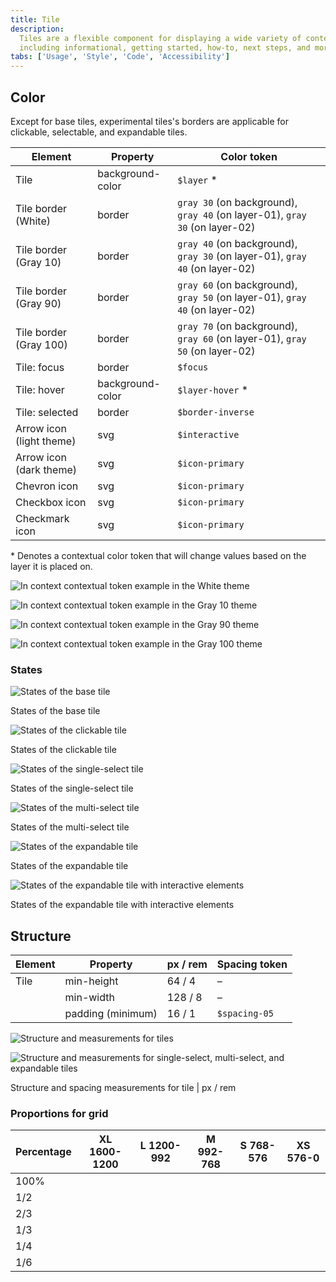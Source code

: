 ```yaml
---
title: Tile
description:
  Tiles are a flexible component for displaying a wide variety of content,
  including informational, getting started, how-to, next steps, and more.
tabs: ['Usage', 'Style', 'Code', 'Accessibility']
---
```



## Color

<InlineNotification>

Except for base tiles, experimental tiles's borders are applicable for
clickable, selectable, and expandable tiles.

</InlineNotification>

| Element                  | Property         | Color token                                                                 |
| ------------------------ | ---------------- | --------------------------------------------------------------------------- |
| Tile                     | background-color | `$layer` \*                                                                 |
| Tile border (White)      | border           | `gray 30` (on background), `gray 40` (on layer-01), `gray 30` (on layer-02) |
| Tile border (Gray 10)    | border           | `gray 40` (on background), `gray 30` (on layer-01), `gray 40` (on layer-02) |
| Tile border (Gray 90)    | border           | `gray 60` (on background), `gray 50` (on layer-01), `gray 40` (on layer-02) |
| Tile border (Gray 100)   | border           | `gray 70` (on background), `gray 60` (on layer-01), `gray 50` (on layer-02) |
| Tile: focus              | border           | `$focus`                                                                    |
| Tile: hover              | background-color | `$layer-hover` \*                                                           |
| Tile: selected           | border           | `$border-inverse`                                                           |
| Arrow icon (light theme) | svg              | `$interactive`                                                              |
| Arrow icon (dark theme)  | svg              | `$icon-primary`                                                             |
| Chevron icon             | svg              | `$icon-primary`                                                             |
| Checkbox icon            | svg              | `$icon-primary`                                                             |
| Checkmark icon           | svg              | `$icon-primary`                                                             |

<Caption>
  * Denotes a contextual color token that will change values based on the layer
  it is placed on.
</Caption>

<Row>
<Column colLg={12}>

<Tabs>

<Tab label="White">

![In context contextual token example in the White theme](images/tile-style-1.png)

</Tab>

<Tab label="Gray 10">

![In context contextual token example in the Gray 10 theme](images/tile-style-2.png)

</Tab>

<Tab label="Gray 90">

![In context contextual token example in the Gray 90 theme](images/tile-style-3.png)

</Tab>

<Tab label="Gray 100">

![In context contextual token example in the Gray 100 theme](images/tile-style-4.png)

</Tab>

</Tabs>

</Column>
</Row>

### States

<Row>
<Column colLg={8}>

![States of the base tile](images/tile-style-5.png)

</Column>
</Row>
<Caption>States of the base tile</Caption>

<Row>
<Column colLg={8}>

![States of the clickable tile](images/tile-style-6.png)

</Column>
</Row>
<Caption>States of the clickable tile</Caption>

<Row>
<Column colLg={12}>

![States of the single-select tile](images/tile-style-7.png)

</Column>
</Row>
<Caption>States of the single-select tile</Caption>

<Row>
<Column colLg={12}>

![States of the multi-select tile](images/tile-style-8.png)

</Column>
</Row>

<Row>
<Column colLg={12}>
<Caption>States of the multi-select tile</Caption>

![States of the expandable tile](images/tile-style-9.png)

</Column>
</Row>
<Caption>States of the expandable tile</Caption>

<Row>
<Column colLg={12}>

![States of the expandable tile with interactive elements](images/tile-style-10.png)

</Column>
</Row>
<Caption>States of the expandable tile with interactive elements</Caption>

## Structure

| Element | Property          | px / rem | Spacing token |
| ------- | ----------------- | -------- | ------------- |
| Tile    | min-height        | 64 / 4   | –             |
|         | min-width         | 128 / 8  | –             |
|         | padding (minimum) | 16 / 1   | `$spacing-05` |

<Row>
<Column colLg={12}>

![Structure and measurements for tiles](images/tile-style-11.png)

</Column>
</Row>

<Row>
<Column colLg={12}>

![Structure and measurements for single-select, multi-select, and expandable tiles](images/tile-style-12.png)

</Column>
</Row>

<Caption>Structure and spacing measurements for tile | px / rem</Caption>

### Proportions for grid

| Percentage | XL 1600-1200                            | L 1200-992                              | M 992-768                               | S 768-576                               | XS 576-0                                |
| ---------- | --------------------------------------- | --------------------------------------- | --------------------------------------- | --------------------------------------- | --------------------------------------- |
| 100%       | <Checkmark color={white.iconPrimary} /> | <Checkmark color={white.iconPrimary} /> | <Checkmark color={white.iconPrimary} /> | <Checkmark color={white.iconPrimary} /> | <Checkmark color={white.iconPrimary} /> |
| 1/2        | <Checkmark color={white.iconPrimary} /> | <Checkmark color={white.iconPrimary} /> | <Checkmark color={white.iconPrimary} /> | <Checkmark color={white.iconPrimary} /> | <Checkmark color={white.iconPrimary} /> |
| 2/3        | <Checkmark color={white.iconPrimary} /> | <Checkmark color={white.iconPrimary} /> | <Checkmark color={white.iconPrimary} /> | <Checkmark color={white.iconPrimary} /> |                                         |
| 1/3        | <Checkmark color={white.iconPrimary} /> | <Checkmark color={white.iconPrimary} /> | <Checkmark color={white.iconPrimary} /> | <Checkmark color={white.iconPrimary} /> |                                         |
| 1/4        | <Checkmark color={white.iconPrimary} /> | <Checkmark color={white.iconPrimary} /> | <Checkmark color={white.iconPrimary} /> | <Checkmark color={white.iconPrimary} /> |                                         |
| 1/6        | <Checkmark color={white.iconPrimary} /> | <Checkmark color={white.iconPrimary} /> |                                         |                                         |                                         |
